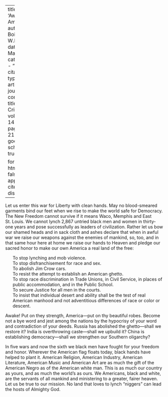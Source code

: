 
---
title: 'Awake America'
author: Du Bois, W.E.B.
date: Mar. 1917
categories: 
  - ""
citation: 
  type: article-journal
  container-title: The Crisis
  volume: 14
  issue: 5
  page: 216-217
google-scholar: true

format:
  html:
    toc: false
    appendix-cite-as: display
---


Let us enter this war for Liberty with clean hands. May no blood-smeared garments bind our feet when we rise to make the world safe for Democracy. The New Freedom cannot survive if it means Waco, Memphis and East St. Louis. We cannot lynch 2,867 untried black men and women in thirty-one years and pose successfully as leaders of civilization. Rather let us bow our shamed heads and in sack cloth and ashes declare that when in awful war we raise our weapons against the enemies of mankind, so, too, and in that same hour here at home we raise our hands to Heaven and pledge our sacred honor to make our own America a real land of the free:
<ul style="list-style: none;">
<li>To stop lynching and mob violence.
<li>To stop disfranchisement for race and sex.
<li>To abolish Jim Crow cars.
<li>To resist the attempt to establish an American ghetto.
<li>To stop race discrimination in Trade Unions, in Civil Service, in places of public accommodation, and in the Public School.
<li>To secure Justice for all men in the courts.
<li>To insist that individual desert and ability shall be the test of real American manhood and not adventitious differences of race or color or descent.
</ul>

Awake! Put on they strength, America---put on thy beautiful robes. Become not a bye word and jest among the nations by the hypocrisy of your word and contradiction of your deeds. Russia has abolished the ghetto---shall we restore it? India is overthrowing caste---shall we upbuild it? China is establishing democracy---shall we strengthen our Southern oligarchy?

In five wars and now the sixth we black men have fought for your freedom and honor. Wherever the American flag floats today, black hands have helped to plant it. American Religion, American Industry, American Literature, American Music and American Art are as much the gift of the American Negro as of the American white man. This is as much our country as yours, and as much the world's as ours. We Americans, black and white, are the servants of all mankind and ministering to a greater, fairer heaven. Let us be true to our mission. No land that loves to lynch "niggers" can lead the hosts of Almighty God.

